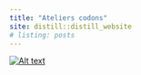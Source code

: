 ```yaml
---
title: "Ateliers codons"
site: distill::distill_website
# listing: posts
---
```


[![Alt text](img/premiers_pas_banner.png)](https://codons.netlify.app/posts/premiers-pas-avec-r/)
